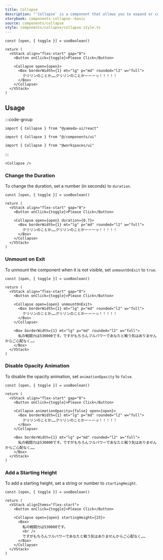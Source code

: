 ```yaml
---
title: Collapse
description: "`Collapse` is a component that allows you to expand or collapse an element for display."
storybook: components-collapse--basic
source: components/collapse
style: components/collapse/collapse.style.ts
---
```


```tsx preview functional client
const [open, { toggle }] = useBoolean()

return (
  <VStack align="flex-start" gap="0">
    <Button onClick={toggle}>Please Click</Button>

    <Collapse open={open}>
      <Box borderWidth={1} mt="lg" p="md" rounded="l2" w="full">
        クリリンのことか……クリリンのことかーーーっ！！！！！
      </Box>
    </Collapse>
  </VStack>
)
```

## Usage

:::code-group

```tsx [package]
import { Collapse } from "@yamada-ui/react"
```

```tsx [alias]
import { Collapse } from "@/components/ui"
```

```tsx [monorepo]
import { Collapse } from "@workspaces/ui"
```

:::

```tsx
<Collapse />
```

### Change the Duration

To change the duration, set a number (in seconds) to `duration`.

```tsx preview functional client
const [open, { toggle }] = useBoolean()

return (
  <VStack align="flex-start" gap="0">
    <Button onClick={toggle}>Please Click</Button>

    <Collapse open={open} duration={0.7}>
      <Box borderWidth={1} mt="lg" p="md" rounded="l2" w="full">
        クリリンのことか……クリリンのことかーーーっ！！！！！
      </Box>
    </Collapse>
  </VStack>
)
```

### Unmount on Exit

To unmount the component when it is not visible, set `unmountOnExit` to `true`.

```tsx preview functional client
const [open, { toggle }] = useBoolean()

return (
  <VStack align="flex-start" gap="0">
    <Button onClick={toggle}>Please Click</Button>

    <Collapse open={open} unmountOnExit>
      <Box borderWidth={1} mt="lg" p="md" rounded="l2" w="full">
        クリリンのことか……クリリンのことかーーーっ！！！！！
      </Box>
    </Collapse>

    <Box borderWidth={1} mt="lg" p="md" rounded="l2" w="full">
      私の戦闘力は530000です。ですがもちろんフルパワーであなたと戦う気はありませんからご心配なく……
    </Box>
  </VStack>
)
```

### Disable Opacity Animation

To disable the opacity animation, set `animationOpacity` to `false`.

```tsx preview functional client
const [open, { toggle }] = useBoolean()

return (
  <VStack align="flex-start" gap="0">
    <Button onClick={toggle}>Please Click</Button>

    <Collapse animationOpacity={false} open={open}>
      <Box borderWidth={1} mt="lg" p="md" rounded="l2" w="full">
        クリリンのことか……クリリンのことかーーーっ！！！！！
      </Box>
    </Collapse>

    <Box borderWidth={1} mt="lg" p="md" rounded="l2" w="full">
      私の戦闘力は530000です。ですがもちろんフルパワーであなたと戦う気はありませんからご心配なく……
    </Box>
  </VStack>
)
```

### Add a Starting Height

To add a starting height, set a string or number to `startingHeight`.

```tsx preview functional client
const [open, { toggle }] = useBoolean()

return (
  <VStack alignItems="flex-start">
    <Button onClick={toggle}>Please Click</Button>

    <Collapse open={open} startingHeight={23}>
      <Box>
        私の戦闘力は530000です。
        <br />
        ですがもちろんフルパワーであなたと戦う気はありませんからご心配なく……
      </Box>
    </Collapse>
  </VStack>
)
```
